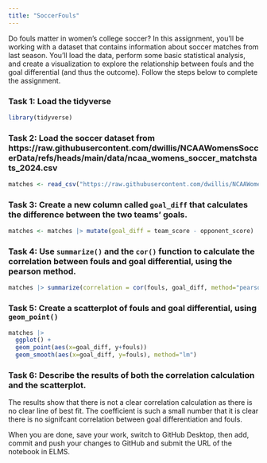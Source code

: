 ```yaml
---
title: "SoccerFouls"
---
```


Do fouls matter in women's college soccer? In this assignment, you'll be working with a dataset that contains information about soccer matches from last season. You'll load the data, perform some basic statistical analysis, and create a visualization to explore the relationship between fouls and the goal differential (and thus the outcome). Follow the steps below to complete the assignment.

### Task 1: Load the tidyverse

```r
library(tidyverse)
```


### Task 2: Load the soccer dataset from https://raw.githubusercontent.com/dwillis/NCAAWomensSoccerData/refs/heads/main/data/ncaa_womens_soccer_matchstats_2024.csv

```r
matches <- read_csv("https://raw.githubusercontent.com/dwillis/NCAAWomensSoccerData/refs/heads/main/data/ncaa_womens_soccer_matchstats_2024.csv")
```

### Task 3: Create a new column called `goal_diff` that calculates the difference between the two teams' goals.
```r
matches <- matches |> mutate(goal_diff = team_score - opponent_score)
```


### Task 4: Use `summarize()` and the `cor()` function to calculate the correlation between fouls and goal differential, using the pearson method.
```r
matches |> summarize(correlation = cor(fouls, goal_diff, method="pearson"))
```



### Task 5: Create a scatterplot of fouls and goal differential, using `geom_point()`

```r
matches |>
  ggplot() +
  geom_point(aes(x=goal_diff, y+fouls))
  geom_smooth(aes(x=goal_diff, y=fouls), method="lm")
```

### Task 6: Describe the results of both the correlation calculation and the scatterplot.
The results show that there is not a clear correlation calculation as there is no clear line of best fit. The coefficient is such a small number that it is clear there is no signifcant correlation between goal differentiation and fouls. 

When you are done, save your work, switch to GitHub Desktop, then add, commit and push your changes to GitHub and submit the URL of the notebook in ELMS.
